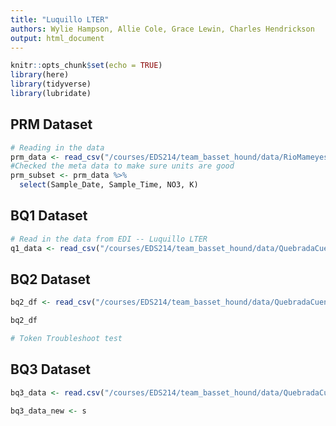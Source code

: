 ```yaml
---
title: "Luquillo LTER"
authors: Wylie Hampson, Allie Cole, Grace Lewin, Charles Hendrickson
output: html_document
---
```


```r
knitr::opts_chunk$set(echo = TRUE)
library(here)
library(tidyverse)
library(lubridate)
```

## PRM Dataset

```r
# Reading in the data
prm_data <- read_csv("/courses/EDS214/team_basset_hound/data/RioMameyesPuenteRoto.csv", na = "-9999")
#Checked the meta data to make sure units are good 
prm_subset <- prm_data %>% 
  select(Sample_Date, Sample_Time, NO3, K)
```

## BQ1 Dataset

```r
# Read in the data from EDI -- Luquillo LTER
q1_data <- read_csv("/courses/EDS214/team_basset_hound/data/QuebradaCuenca1-Bisley.csv", na = "-9999")
```

## BQ2 Dataset

```r
bq2_df <- read_csv("/courses/EDS214/team_basset_hound/data/QuebradaCuenca2-Bisley.csv", na = "-9999")

bq2_df

# Token Troubleshoot test
```

## BQ3 Dataset

```r
bq3_data <- read.csv("/courses/EDS214/team_basset_hound/data/QuebradaCuenca3-Bisley.csv", na = "-9999")

bq3_data_new <- s
```

